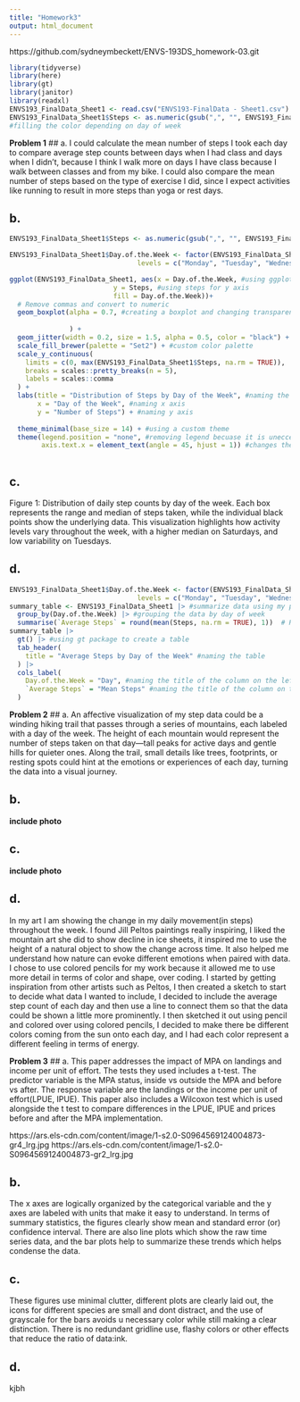 ```yaml
---
title: "Homework3"
output: html_document
---
```


https://github.com/sydneymbeckett/ENVS-193DS_homework-03.git

```r
library(tidyverse)
library(here)
library(gt)
library(janitor)
library(readxl)
ENVS193_FinalData_Sheet1 <- read.csv("ENVS193-FinalData - Sheet1.csv")
ENVS193_FinalData_Sheet1$Steps <- as.numeric(gsub(",", "", ENVS193_FinalData_Sheet1$Steps)) +
#filling the color depending on day of week
```



**Problem 1**
## a.
I could calculate the mean number of steps I took each day to compare average step counts between days when I had class and days when I didn’t, because I think I walk more on days I have class because I walk between classes and from my bike. I could also compare the mean number of steps based on the type of exercise I did, since I expect activities like running to result in more steps than yoga or rest days.

## b.
```r
ENVS193_FinalData_Sheet1$Steps <- as.numeric(gsub(",", "", ENVS193_FinalData_Sheet1$Steps)) #making the step count a numeric value so they could be ordered lowest to highest

```


```r

ENVS193_FinalData_Sheet1$Day.of.the.Week <- factor(ENVS193_FinalData_Sheet1$Day.of.the.Week,
                                levels = c("Monday", "Tuesday", "Wednesday", "Thursday", "Friday", "Saturday", "Sunday")) #ordering by days of the week

ggplot(ENVS193_FinalData_Sheet1, aes(x = Day.of.the.Week, #using ggplot with my data and using day of week for x axis
                          y = Steps, #using steps for y axis
                          fill = Day.of.the.Week))+ 
  # Remove commas and convert to numeric
  geom_boxplot(alpha = 0.7, #creating a boxplot and changing transparency using alpha
               
               ) +
  geom_jitter(width = 0.2, size = 1.5, alpha = 0.5, color = "black") + #using jitter to show individual data and changing width size transparency and color of the points
  scale_fill_brewer(palette = "Set2") + #custom color palette
  scale_y_continuous(
    limits = c(0, max(ENVS193_FinalData_Sheet1$Steps, na.rm = TRUE)),
    breaks = scales::pretty_breaks(n = 5),
    labels = scales::comma
  ) +
  labs(title = "Distribution of Steps by Day of the Week", #naming the boxplot
       x = "Day of the Week", #naming x axis
       y = "Number of Steps") + #naming y axis
  
  theme_minimal(base_size = 14) + #using a custom theme
  theme(legend.position = "none", #removing legend becuase it is uneccessary
        axis.text.x = element_text(angle = 45, hjust = 1)) #changes the day of the week to be at an angle so they take up less space
  
```


## c.
Figure 1: Distribution of daily step counts by day of the week. Each box represents the range and median of steps taken, while the individual black points show the underlying data. This visualization highlights how activity levels vary throughout the week, with a higher median on Saturdays, and low variability on Tuesdays. 

## d. 
```r
ENVS193_FinalData_Sheet1$Day.of.the.Week <- factor(ENVS193_FinalData_Sheet1$Day.of.the.Week,
                                levels = c("Monday", "Tuesday", "Wednesday", "Thursday", "Friday", "Saturday", "Sunday")) #ordering by days of the week
summary_table <- ENVS193_FinalData_Sheet1 |> #summarize data using my personal data
  group_by(Day.of.the.Week) |> #grouping the data by day of week
  summarise(`Average Steps` = round(mean(Steps, na.rm = TRUE), 1))  # Round to 1 decimal
summary_table |> 
  gt() |> #using gt package to create a table
  tab_header(
    title = "Average Steps by Day of the Week" #naming the table
  ) |>
  cols_label(
    Day.of.the.Week = "Day", #naming the title of the column on the left day
    `Average Steps` = "Mean Steps" #naming the title of the column on the right mean steps
  )
```

**Problem 2**
## a.
An affective visualization of my step data could be a winding hiking trail that passes through a series of mountains, each labeled with a day of the week. The height of each mountain would represent the number of steps taken on that day—tall peaks for active days and gentle hills for quieter ones. Along the trail, small details like trees, footprints, or resting spots could hint at the emotions or experiences of each day, turning the data into a visual journey.

## b.
**include photo**

## c.
**include photo**

## d.
In my art I am showing the change in my daily movement(in steps) throughout the week.
I found Jill Peltos paintings really inspiring, I liked the mountain art she did to show decline in ice sheets, it inspired me to use the height of a natural object to show the change across time. It also helped me understand how nature can evoke different emotions when paired with data.
I chose to use colored pencils for my work because it allowed me to use more detail in terms of color and shape, over coding.
I started by getting inspiration from other artists such as Peltos, I then created a sketch to start to decide what data I wanted to include, I decided to include the average step count of each day and then use a line to connect them so that the data could be shown a little more prominently. I then sketched it out using pencil and colored over using colored pencils, I decided to make there be different colors coming from the sun onto each day, and I had each color represent a different feeling in terms of energy. 

**Problem 3**
## a.
This paper addresses the impact of MPA on landings and income per unit of effort. The tests they used includes a t-test. The predictor variable is the MPA status, inside vs outside the MPA and before vs after. The response variable are the landings or the income per unit of effort(LPUE, IPUE). This paper also includes a Wilcoxon test which is used alongside the t test to compare differences in the LPUE, IPUE and prices before and after the MPA implementation. 

https://ars.els-cdn.com/content/image/1-s2.0-S0964569124004873-gr4_lrg.jpg
https://ars.els-cdn.com/content/image/1-s2.0-S0964569124004873-gr2_lrg.jpg

## b.

The x axes are logically organized by the categorical variable and the y axes are labeled with units that make it easy to understand. In terms of summary statistics, the figures clearly show mean and standard error (or) confidence interval. There are also line plots which show the raw time series data, and the bar plots help to summarize these trends which helps condense the data. 

## c.
These figures use minimal clutter, different plots are clearly laid out, the icons for different species are small and dont distract, and the use of grayscale for the bars avoids u necessary color while still making a clear distinction. There is no redundant gridline use, flashy colors or other effects that reduce the ratio of data:ink.

## d.
kjbh
